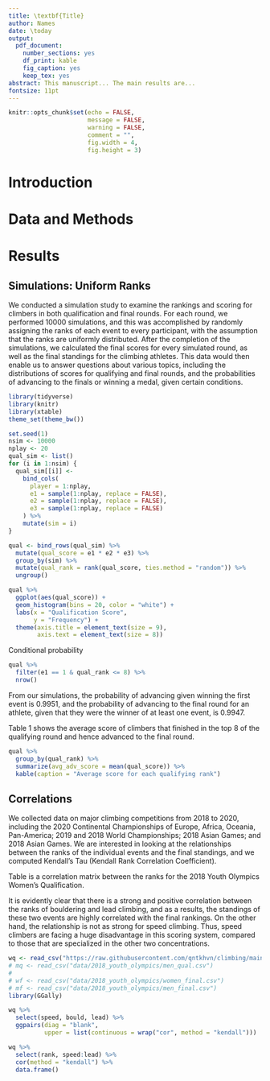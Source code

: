 ```yaml
---
title: \textbf{Title}
author: Names
date: \today
output:
  pdf_document: 
    number_sections: yes
    df_print: kable
    fig_caption: yes
    keep_tex: yes
abstract: This manuscript... The main results are...
fontsize: 11pt
---
```


<!-- | Author 1^[Corresponding author: Name, Dept, Univ, Email, etc.] , Author 2^[Name, etc.] , and Author 3^[Name, etc.] -->


```r
knitr::opts_chunk$set(echo = FALSE, 
                      message = FALSE, 
                      warning = FALSE,
                      comment = "",
                      fig.width = 4,
                      fig.height = 3)
```

# Introduction

# Data and Methods



# Results

## Simulations: Uniform Ranks

We conducted a simulation study to examine the rankings and scoring for climbers in both qualification and final rounds. For each round, we performed 10000 simulations, and this was accomplished by randomly assigning the ranks of each event to every participant, with the assumption that the ranks are uniformly distributed. After the completion of the simulations, we calculated the final scores for every simulated round, as well as the final standings for the climbing athletes. This data would then enable us to answer questions about various topics, including the distributions of scores for qualifying and final rounds, and the probabilities of advancing to the finals or winning a medal, given certain conditions.  

```r
library(tidyverse)
library(knitr)
library(xtable)
theme_set(theme_bw())
```

```r
set.seed(1)
nsim <- 10000
nplay <- 20
qual_sim <- list()
for (i in 1:nsim) {
  qual_sim[[i]] <-
    bind_cols(
      player = 1:nplay,
      e1 = sample(1:nplay, replace = FALSE),
      e2 = sample(1:nplay, replace = FALSE),
      e3 = sample(1:nplay, replace = FALSE)
    ) %>%
    mutate(sim = i)
}

qual <- bind_rows(qual_sim) %>% 
  mutate(qual_score = e1 * e2 * e3) %>% 
  group_by(sim) %>% 
  mutate(qual_rank = rank(qual_score, ties.method = "random")) %>%
  ungroup()
```

```r
qual %>%
  ggplot(aes(qual_score)) +
  geom_histogram(bins = 20, color = "white") + 
  labs(x = "Qualification Score",
       y = "Frequency") +
  theme(axis.title = element_text(size = 9),
        axis.text = element_text(size = 8))
```

Conditional probability

```r
qual %>%
  filter(e1 == 1 & qual_rank <= 8) %>%
  nrow()
```

From our simulations, the probability of advancing given winning the first event is 0.9951, and the probability of advancing to the final round for an athlete, given that they were the winner of at least one event, is 0.9947.


Table 1 shows the average score of climbers that finished in the top 8 of the qualifying round and hence advanced to the final round.


```r
qual %>% 
  group_by(qual_rank) %>% 
  summarize(avg_adv_score = mean(qual_score)) %>% 
  kable(caption = "Average score for each qualifying rank")
```


## Correlations

We collected data on major climbing competitions from 2018 to 2020, including the 2020 Continental Championships of Europe, Africa, Oceania, Pan-America; 2019 and 2018 World Championships; 2018 Asian Games; and 2018 Asian Games. We are interested in looking at the relationships between the ranks of the individual events and the final standings, and we computed Kendall’s Tau (Kendall Rank Correlation Coefficient).


Table is a correlation matrix between the ranks for the 2018 Youth Olympics Women's Qualification.

It is evidently clear that there is a strong and positive correlation between the ranks of bouldering and lead climbing, and as a results, the standings of these two events are highly correlated with the final rankings. On the other hand, the relationship is not as strong for speed climbing. Thus, speed climbers are facing a huge disadvantage in this scoring system, compared to those that are specialized in the other two concentrations. 

```r
wq <- read_csv("https://raw.githubusercontent.com/qntkhvn/climbing/main/data/2018_youth_olympics/women_qual.csv")
# mq <- read_csv("data/2018_youth_olympics/men_qual.csv")
# 
# wf <- read_csv("data/2018_youth_olympics/women_final.csv")
# mf <- read_csv("data/2018_youth_olympics/men_final.csv")
library(GGally)
```

```r
wq %>% 
  select(speed, bould, lead) %>% 
  ggpairs(diag = "blank",
          upper = list(continuous = wrap("cor", method = "kendall")))
```

```r
wq %>% 
  select(rank, speed:lead) %>% 
  cor(method = "kendall") %>% 
  data.frame()
```

